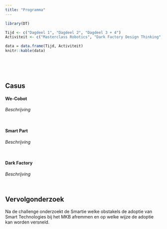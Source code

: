 ```yaml
---
title: "Programma"
---
```


```r
library(DT)

Tijd <- c("Dagdeel 1", "Dagdeel 2", "Dagdeel 3 + 4")
Activiteit <- c("Masterclass Robotics", "Dark Factory Design Thinking", "Dark Factory Build Day")

data = data.frame(Tijd, Activiteit)
knitr::kable(data)
  
```

<br><br>

## Casus

#### We-Cobot

*Beschrijving*

<br>

#### Smart Part

*Beschrijving*

<br>

#### Dark Factory

*Beschrijving*

<br>

## Vervolgonderzoek

Na de challenge onderzoekt de Smartie welke obstakels de adoptie van Smart Technologies bij het MKB afremmen en op welke wijze de adoptie kan worden versneld.



